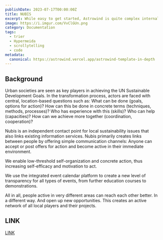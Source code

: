 ```yaml
---
publishDate: 2023-07-17T00:00:00Z
title: NUBIS
excerpt: While easy to get started, Astrowind is quite complex internally.  This page provides documentation on some of the more intricate parts.
image: https://i.imgur.com/VvClGUn.png
category: Documentation
tags:
  - trier
  - Hypermeida 
  - scrollytelling
  - code
metadata:
  canonical: https://astrowind.vercel.app/astrowind-template-in-depth
---
```


## Background
Urban societies are seen as key players in achieving the UN Sustainable Development Goals. In the transformation process, actors are faced with central, location-based questions such as: What can be done (goals, options for action)? How can this be done in concrete terms (techniques, methods, processes)? Who has experience with this (skills)? Who can help (capacities)? How can we achieve more together (coordination, cooperation)?

Nubis is an independent contact point for local sustainability issues that also links existing information services. Nubis primarily creates links between people by offering simple communication channels: Anyone can accept or post offers for action and become active in their immediate environment.

We enable low-threshold self-organization and concrete action, thus increasing self-efficacy and motivation to act.

We use the integrated event calendar platform to create a new level of transparency for all types of events, from further education courses to demonstrations.

All in all, people active in very different areas can reach each other better. In a different way. And open up new opportunities. This creates an active network of all local players and their projects.



## LINK
[LINK](http://nubis-trier.de/)
